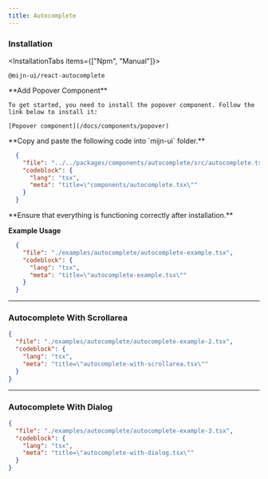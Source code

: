 ```yaml
---
title: Autocomplete
---
```



<ComponentPreview>
  <AutocompleteExample />
</ComponentPreview>

### Installation

<InstallationTabs items={["Npm", "Manual"]}>
  <InstallationTabsContent value="Npm">
  ```package-install
  @mijn-ui/react-autocomplete
  ```
  </InstallationTabsContent>
  
  <InstallationTabsContent value="Manual">
  <Steps>
  <Step>
  **Add Popover Component**

    To get started, you need to install the popover component. Follow the link below to install it:

    [Popover component](/docs/components/popover)
  </Step>
  <Step>
  **Copy and paste the following code into `mijn-ui` folder.**

  ```json doc-gen:file
    {
      "file": "../../packages/components/autocomplete/src/autocomplete.tsx",
      "codeblock": {
        "lang": "tsx",
        "meta": "title=\"components/autocomplete.tsx\""
      }
    }
  ``` 
  </Step>
  
  <Step>
  **Ensure that everything is functioning correctly after installation.**
  </Step>
</Steps>
</InstallationTabsContent>
</InstallationTabs>

**Example Usage**

```json doc-gen:file
  {
    "file": "./examples/autocomplete/autocomplete-example.tsx",
    "codeblock": {
      "lang": "tsx",
      "meta": "title=\"autocomplete-example.tsx\""
    }
  }
```

---

### Autocomplete With Scrollarea

<ComponentPreview>
  <AutocompleteWithScrollArea />
</ComponentPreview>

```json doc-gen:file
{
  "file": "./examples/autocomplete/autocomplete-example-2.tsx",
  "codeblock": {
    "lang": "tsx",
    "meta": "title=\"autocomplete-with-scrollarea.tsx\""
  }
}
```

---

### Autocomplete With Dialog

<ComponentPreview>
  <AutocompleteWithDialog />
</ComponentPreview>

```json doc-gen:file
{
  "file": "./examples/autocomplete/autocomplete-example-3.tsx",
  "codeblock": {
    "lang": "tsx",
    "meta": "title=\"autocomplete-with-dialog.tsx\""
  }
}
```
